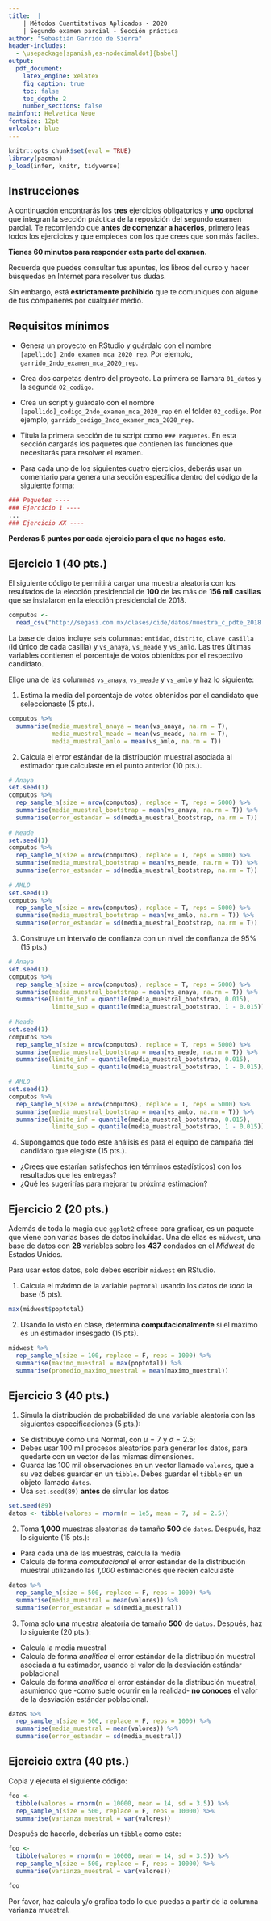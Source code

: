 ```yaml
---
title:  |
    | Métodos Cuantitativos Aplicados - 2020
    | Segundo examen parcial - Sección práctica
author: "Sebastián Garrido de Sierra"
header-includes:
  - \usepackage[spanish,es-nodecimaldot]{babel}
output: 
  pdf_document:
    latex_engine: xelatex
    fig_caption: true
    toc: false
    toc_depth: 2
    number_sections: false
mainfont: Helvetica Neue
fontsize: 12pt
urlcolor: blue
---
```


```r
knitr::opts_chunk$set(eval = TRUE)
library(pacman)
p_load(infer, knitr, tidyverse)
```

## Instrucciones {-}

A continuación encontrarás los **tres** ejercicios obligatorios y **uno** opcional que integran la sección práctica de la reposición del segundo examen parcial. Te recomiendo que **antes de comenzar a hacerlos**, primero leas todos los ejercicios y que empieces con los que crees que son más fáciles.

**Tienes 60 minutos para responder esta parte del examen.**

Recuerda que puedes consultar tus apuntes, los libros del curso y hacer búsquedas en Internet para resolver tus dudas. 

Sin embargo, está **estrictamente prohibido** que te comuniques con algune de tus compañeres por cualquier medio.

\vspace{2pt}

## Requisitos mínimos {-}

- Genera un proyecto en RStudio y guárdalo con el nombre `[apellido]_2ndo_examen_mca_2020_rep`. Por ejemplo, `garrido_2ndo_examen_mca_2020_rep`. 

- Crea dos carpetas dentro del proyecto. La primera se llamara `01_datos` y la segunda `02_codigo`. 

- Crea un script y guárdalo con el nombre `[apellido]_codigo_2ndo_examen_mca_2020_rep` en el folder `02_codigo`. Por ejemplo, `garrido_codigo_2ndo_examen_mca_2020_rep`. 

- Titula la primera sección de tu script como `### Paquetes`. En esta sección cargarás los paquetes que contienen las funciones que necesitarás para resolver el examen. 

- Para cada uno de los siguientes cuatro ejercicios, deberás usar un comentario para genera una sección específica dentro del código de la siguiente forma:

\vspace{2pt} 
```r

### Paquetes ----
### Ejercicio 1 ----
...
### Ejercicio XX ----
```

**Perderas 5 puntos por cada ejercicio para el que no hagas esto**.

## Ejercicio 1 (40 pts.) {-}

El siguiente código te permitirá cargar una muestra aleatoria con los resultados de la elección presidencial de **100** de las más de **156 mil casillas** que se instalaron en la elección presidencial de 2018.


```r
computos <- 
  read_csv("http://segasi.com.mx/clases/cide/datos/muestra_c_pdte_2018.csv")
```

La base de datos incluye seis columnas: `entidad`, `distrito`, `clave casilla` (id único de cada casilla) y `vs_anaya`, `vs_meade` y `vs_amlo`. Las tres últimas variables contienen el porcentaje de votos obtenidos por el respectivo candidato.

Elige una de las columnas `vs_anaya`, `vs_meade` y `vs_amlo` y haz lo siguiente:

1) Estima la media del porcentaje de votos obtenidos por el candidato que seleccionaste (5 pts.).

```r
computos %>% 
  summarise(media_muestral_anaya = mean(vs_anaya, na.rm = T),
            media_muestral_meade = mean(vs_meade, na.rm = T),
            media_muestral_amlo = mean(vs_amlo, na.rm = T))
```

2) Calcula el error estándar de la distribución muestral asociada al estimador que calculaste en el punto anterior (10 pts.).
```r
# Anaya
set.seed(1)
computos %>% 
  rep_sample_n(size = nrow(computos), replace = T, reps = 5000) %>% 
  summarise(media_muestral_bootstrap = mean(vs_anaya, na.rm = T)) %>%
  summarise(error_estandar = sd(media_muestral_bootstrap, na.rm = T))
  
# Meade
set.seed(1)
computos %>% 
  rep_sample_n(size = nrow(computos), replace = T, reps = 5000) %>% 
  summarise(media_muestral_bootstrap = mean(vs_meade, na.rm = T)) %>%
  summarise(error_estandar = sd(media_muestral_bootstrap, na.rm = T))
  
# AMLO
set.seed(1)
computos %>% 
  rep_sample_n(size = nrow(computos), replace = T, reps = 5000) %>% 
  summarise(media_muestral_bootstrap = mean(vs_amlo, na.rm = T)) %>%
  summarise(error_estandar = sd(media_muestral_bootstrap, na.rm = T))
```

3) Construye un intervalo de confianza con un nivel de confianza de 95% (15 pts.)

```r
# Anaya
set.seed(1)
computos %>% 
  rep_sample_n(size = nrow(computos), replace = T, reps = 5000) %>% 
  summarise(media_muestral_bootstrap = mean(vs_anaya, na.rm = T)) %>% 
  summarise(limite_inf = quantile(media_muestral_bootstrap, 0.015),
            limite_sup = quantile(media_muestral_bootstrap, 1 - 0.015))
  
# Meade
set.seed(1)
computos %>% 
  rep_sample_n(size = nrow(computos), replace = T, reps = 5000) %>% 
  summarise(media_muestral_bootstrap = mean(vs_meade, na.rm = T)) %>% 
  summarise(limite_inf = quantile(media_muestral_bootstrap, 0.015),
            limite_sup = quantile(media_muestral_bootstrap, 1 - 0.015))

# AMLO
set.seed(1)
computos %>% 
  rep_sample_n(size = nrow(computos), replace = T, reps = 5000) %>% 
  summarise(media_muestral_bootstrap = mean(vs_amlo, na.rm = T)) %>% 
  summarise(limite_inf = quantile(media_muestral_bootstrap, 0.015),
            limite_sup = quantile(media_muestral_bootstrap, 1 - 0.015))
```

4) Supongamos que todo este análisis es para el equipo de campaña del candidato que elegiste (15 pts.). 
- ¿Crees que estarían satisfechos (en términos estadísticos) con los resultados que les entregas?
- ¿Qué les sugerirías para mejorar tu próxima estimación?


## Ejercicio 2 (20 pts.) {-}

Además de toda la magia que `ggplot2` ofrece para graficar, es un paquete que viene con varias bases de datos incluidas. Una de ellas es `midwest`, una base de datos con **28** variables sobre los **437** condados en el *Midwest* de Estados Unidos.

Para usar estos datos, solo debes escribir `midwest` en RStudio. 

1) Calcula el máximo de la variable `poptotal` usando los datos de *toda* la base (5 pts).

```r
max(midwest$poptotal)
```

2) Usando lo visto en clase, determina **computacionalmente** si el máximo es un estimador insesgado (15 pts).

```r
midwest %>% 
  rep_sample_n(size = 100, replace = F, reps = 1000) %>% 
  summarise(maximo_muestral = max(poptotal)) %>% 
  summarise(promedio_maximo_muestral = mean(maximo_muestral))
```

## Ejercicio 3 (40 pts.) {-}

1) Simula la distribución de probabilidad de una variable aleatoria con las siguientes especificaciones (5 pts.):

- Se distribuye como una Normal, con $\mu=7$ y $\sigma=2.5$;
- Debes usar 100 mil procesos aleatorios para generar los datos, para quedarte con un vector de las mismas dimensiones.
- Guarda las 100 mil observaciones en un vector llamado `valores`, que a su vez debes guardar en un `tibble`. Debes guardar el `tibble` en un objeto llamado `datos`.
- Usa `set.seed(89)` **antes** de simular los datos

```r
set.seed(89)
datos <- tibble(valores = rnorm(n = 1e5, mean = 7, sd = 2.5))
```

2) Toma **1,000** muestras aleatorias de tamaño **500** de `datos`. Después, haz lo siguiente (15 pts.):

- Para cada una de las muestras, calcula la media
- Calcula de forma *computacional* el error estándar de la distribución muestral utilizando las *1,000* estimaciones que recien calculaste
```r
datos %>% 
  rep_sample_n(size = 500, replace = F, reps = 1000) %>% 
  summarise(media_muestral = mean(valores)) %>% 
  summarise(error_estandar = sd(media_muestral))
```

3) Toma solo **una** muestra aleatoria de tamaño **500** de `datos`. Después, haz lo siguiente (20 pts.):

- Calcula la media muestral
- Calcula de forma *analítica* el error estándar de la distribución muestral asociada a tu estimador, usando el valor de la desviación estándar poblacional
- Calcula de forma *analítica* el error estándar de la distribución muestral, asumiendo que -como suele ocurrir en la realidad- **no conoces** el valor de la desviación estándar poblacional.

```r
datos %>% 
  rep_sample_n(size = 500, replace = F, reps = 1000) %>% 
  summarise(media_muestral = mean(valores)) %>% 
  summarise(error_estandar = sd(media_muestral))
```

## Ejercicio extra (40 pts.) {-}

Copia y ejecuta el siguiente código:

```r
foo <- 
  tibble(valores = rnorm(n = 10000, mean = 14, sd = 3.5)) %>%
  rep_sample_n(size = 500, replace = F, reps = 10000) %>% 
  summarise(varianza_muestral = var(valores))
```

Después de hacerlo, deberías un `tibble` como este:

```r
foo <- 
  tibble(valores = rnorm(n = 10000, mean = 14, sd = 3.5)) %>%
  rep_sample_n(size = 500, replace = F, reps = 10000) %>% 
  summarise(varianza_muestral = var(valores))

foo
```

Por favor, haz calcula y/o grafica todo lo que puedas a partir de la columna varianza muestral.
